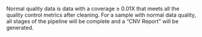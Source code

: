 Normal quality data is data with a coverage ≥ 0.01X that meets all the quality control metrics after cleaning. For a sample with normal data quality, all stages of the pipeline will be complete and a “CNV Report” will be generated.